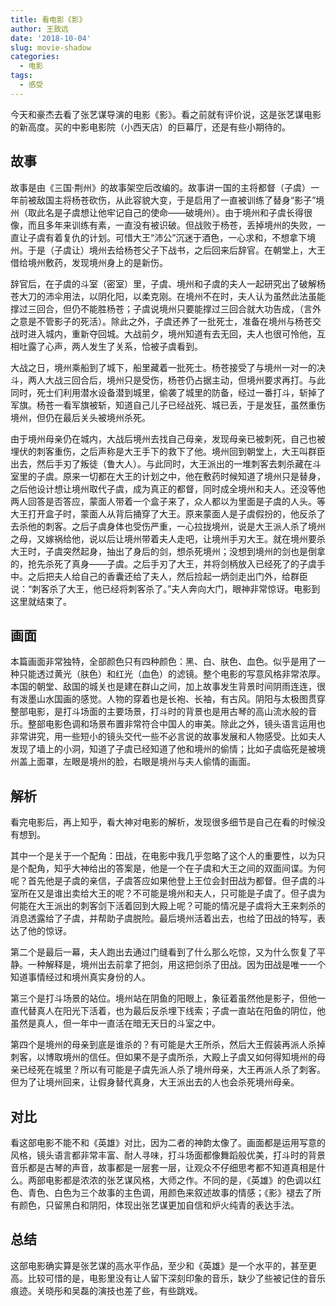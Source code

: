 ```yaml
---
title: 看电影《影》
author: 王致远
date: '2018-10-04'
slug: movie-shadow
categories:
  - 电影
tags:
  - 感受
---
```


今天和豪杰去看了张艺谋导演的电影《影》。看之前就有评价说，这是张艺谋电影的新高度。买的中影电影院（小西天店）的巨幕厅，还是有些小期待的。

## 故事

故事是由《三国·荆州》的故事架空后改编的。故事讲一国的主将都督（子虞）一年前被敌国主将杨苍砍伤，从此容貌大变，于是启用了一直被训练了替身“影子”境州（取此名是子虞想让他牢记自己的使命——破境州）。由于境州和子虞长得很像，而且多年来训练有素，一直没有被识破。但战败于杨苍，丢掉境州的失败，一直让子虞有着复仇的计划。可惜大王“沛公”沉迷于酒色，一心求和，不想拿下境州。于是（子虞让）境州去给杨苍父子下战书，之后回来后辞官。在朝堂上，大王借给境州敷药，发现境州身上的是新伤。

辞官后，在子虞的斗室（密室）里，子虞、境州和子虞的夫人一起研究出了破解杨苍大刀的沛伞用法，以阴化阳，以柔克刚。在境州不在时，夫人认为虽然此法虽能撑过三回合，但仍不能胜杨苍；子虞说境州只要能撑过三回合就大功告成，（言外之意是不管影子的死活）。除此之外，子虞还养了一批死士，准备在境州与杨苍交战时进入城内，重新夺回城。大战前夕，境州知道有去无回，夫人也很可怜他，互相吐露了心声，两人发生了关系，恰被子虞看到。

大战之日，境州乘船到了城下，船里藏着一批死士。杨苍接受了与境州一对一的决斗，两人大战三回合后，境州只是受伤，杨苍仍占据主动，但境州要求再打。与此同时，死士们利用潜水设备潜到城里，偷袭了城里的防备，经过一番打斗，斩掉了军旗。杨苍一看军旗被斩，知道自己儿子已经战死、城已丢，于是发狂，虽然重伤境州，但仍在最后关头被境州杀死。

由于境州母亲仍在城内，大战后境州去找自己母亲，发现母亲已被刺死，自己也被埋伏的刺客重伤，之后声称是大王手下的救下了他。境州回到朝堂上，大王叫群臣出去，然后手刃了叛徒（鲁大人）。与此同时，大王派出的一堆刺客去刺杀藏在斗室里的子虞。原来一切都在大王的计划之中，他在敷药时候知道了境州只是替身，之后他设计想让境州取代子虞，成为真正的都督，同时成全境州和夫人。还没等他两人回答是否答应，蒙面人带着一个盒子来了，众人都以为里面是子虞的人头。等大王打开盒子时，蒙面人从背后捅穿了大王。原来蒙面人是子虞假扮的，他反杀了去杀他的刺客。之后子虞身体也受伤严重，一心拉拢境州，说是大王派人杀了境州之母，又嫁祸给他，说以后让境州带着夫人走吧，让境州手刃大王。就在境州要杀大王时，子虞突然起身，抽出了身后的剑，想杀死境州；没想到境州的剑也是倒拿的，抢先杀死了真身——子虞。之后手刃了大王，并将剑柄放入已经死了的子虞手中。之后把夫人给自己的香囊还给了夫人，然后捡起一炳剑走出门外，给群臣说：“刺客杀了大王，他已经将刺客杀了。”夫人奔向大门，眼神非常惊讶。电影到这里就结束了。

## 画面

本篇画面非常独特，全部颜色只有四种颜色：黑、白、肤色、血色。似乎是用了一种只能透过黄光（肤色）和红光（血色）的滤镜。整个电影的写意风格非常浓厚。本国的朝堂、敌国的城关也是建在群山之间，加上故事发生背景时间阴雨连连，很有泼墨山水国画的感觉。人物的穿着也是长袍、长袖，有古风。阴阳与太极图贯穿整部电影，是打斗场面的主要场景，打斗时的背景也是用古琴的高山流水般的音乐。整部电影色调和场景布置非常符合中国人的审美。除此之外，镜头语言运用也非常讲究，用一些短小的镜头交代一些不必言说的故事发展和人物感受。比如夫人发现了墙上的小洞，知道了子虞已经知道了他和境州的偷情；比如子虞临死是被境州盖上面罩，左眼是境州的脸，右眼是境州与夫人偷情的画面。

## 解析

看完电影后，再上知乎，看大神对电影的解析，发现很多细节是自己在看的时候没有想到。

其中一个是关于一个配角：田战，在电影中我几乎忽略了这个人的重要性，以为只是个配角，知乎大神给出的答案是，他是一个在子虞和大王之间的双面间谍。为何呢？首先他是子虞的亲信，子虞答应如果他登上王位会封田战为都督。但子虞的斗室所在又是谁出卖给大王的呢？不可能是境州和夫人，只可能是子虞了。但子虞为何能在大王派出的刺客剑下活着回到大殿上呢？可能的情况是子虞将大王来刺杀的消息透露给了子虞，并帮助子虞脱险。最后境州活着出去，也给了田战的特写，表达了他的惊讶。

第二个是最后一幕，夫人跑出去通过门缝看到了什么那么吃惊，又为什么恢复了平静。一种解释是，境州出去前拿了把剑，用这把剑杀了田战。因为田战是唯一一个知道事情经过和境州真实身份的人。

第三个是打斗场景的站位。境州站在阴鱼的阳眼上，象征着虽然他是影子，但他一直代替真人在阳光下活着，也为最后反杀埋下线索；子虞一直站在阳鱼的阴位，他虽然是真人，但一年中一直活在暗无天日的斗室之中。

第四个是境州的母亲到底是谁杀的？有可能是大王所杀，然后大王假装再派人杀掉刺客，以博取境州的信任。但如果不是子虞所杀，大殿上子虞又如何得知境州的母亲已经死在城里？所以有可能是子虞先派人杀了境州母亲，大王再派人杀了刺客。但为了让境州回来，让假身替代真身，大王派出去的人也会杀死境州母亲。

## 对比

看这部电影不能不和《英雄》对比，因为二者的神韵太像了。画面都是运用写意的风格，镜头语言都非常丰富、耐人寻味，打斗场面都像舞蹈般优美，打斗时的背景音乐都是古琴的声音，故事都是一层套一层，让观众不仔细思考都不知道真相是什么。两部电影都是浓浓的张艺谋风格，大师之作。不同的是，《英雄》的色调以红色、青色、白色为三个故事的主色调，用颜色来叙述故事的情感；《影》褪去了所有颜色，只留黑白和阴阳，体现出张艺谋更加自信和炉火纯青的表达手法。

## 总结

这部电影确实算是张艺谋的高水平作品，至少和《英雄》是一个水平的，甚至更高。比较可惜的是，电影里没有让人留下深刻印象的音乐，缺少了些被记住的音乐痕迹。关晓彤和吴磊的演技也差了些，有些跳戏。